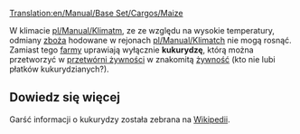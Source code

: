 [[Translation:en/Manual/Base Set/Cargos/Maize]]

{{pl/Manual/Base Set/Cargos/Ładunek|name=Kukurydza
|image=Grain.png
|produced=[[pl/Manual/Base Set/Industries/Farma|Farma]]
|accepted=[[pl/Manual/Base Set/Industries/Przetwórnia żywności|Przetwórnia żywności]]
}}

W klimacie [[pl/Manual/Klimat]]m, ze ze względu na wysokie temperatury, odmiany [[pl/Manual/Base Set/Cargos/Zboże|zboża]] hodowane w rejonach [[pl/Manual/Klimat]]ch  nie mogą rosnąć. Zamiast tego [[pl/Manual/Base Set/Industries/Farma|farmy]] uprawiają wyłącznie '''kukurydzę''', którą można przetworzyć w [[pl/Manual/Base Set/Industries/Przetwórnia żywności|przetwórni żywności]] w znakomitą [[pl/Manual/Base Set/Cargos/Żywność|żywność]] (kto nie lubi płatków kukurydzianych?).

==Dowiedz się więcej==
Garść informacji o kukurydzy została zebrana na [https://pl.wikipedia.org/wiki/Kukurydza_zwyczajna Wikipedii].

{{pl/Manual/Navbox Ładunek}}